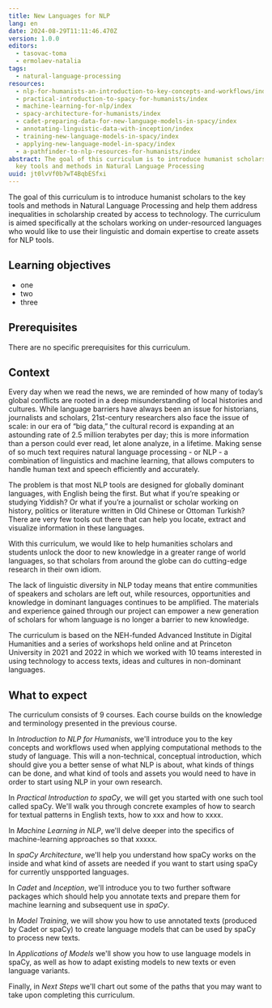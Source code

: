 ```yaml
---
title: New Languages for NLP
lang: en
date: 2024-08-29T11:11:46.470Z
version: 1.0.0
editors:
  - tasovac-toma
  - ermolaev-natalia
tags:
  - natural-language-processing
resources:
  - nlp-for-humanists-an-introduction-to-key-concepts-and-workflows/index
  - practical-introduction-to-spacy-for-humanists/index
  - machine-learning-for-nlp/index
  - spacy-architecture-for-humanists/index
  - cadet-preparing-data-for-new-language-models-in-spacy/index
  - annotating-linguistic-data-with-inception/index
  - training-new-language-models-in-spacy/index
  - applying-new-language-model-in-spacy/index
  - a-pathfinder-to-nlp-resources-for-humanists/index
abstract: The goal of this curriculum is to introduce humanist scholars to the
  key tools and methods in Natural Language Processing
uuid: jt0lvVf0b7wT4BqbESfxi
---
```

The goal of this curriculum is to introduce humanist scholars to the key tools and methods in Natural Language Processing and help them address inequalities in scholarship created by access to technology. The curriculum is aimed specifically at the scholars working on under-resourced languages who would like to use their linguistic and domain expertise to create assets for NLP tools.

## Learning objectives

- one
- two
- three

## Prerequisites

There are no specific prerequisites for this curriculum.

## Context

Every day when we read the news, we are reminded of how many of today’s global conflicts are rooted in a deep misunderstanding of local histories and cultures. While language barriers have always been an issue for historians, journalists and scholars, 21st-century researchers also face the issue of scale: in our era of “big data,” the cultural record is expanding at an astounding rate of 2.5 million terabytes per day; this is more information than a person could ever read, let alone analyze, in a lifetime. Making sense of so much text requires natural language processing - or NLP - a combination of linguistics and machine learning, that allows computers to handle human text and speech efficiently and accurately.

The problem is that most NLP tools are designed for globally dominant languages, with English being the first. But what if you’re speaking or studying Yiddish? Or what if you’re a journalist or scholar working on history, politics or literature written in Old Chinese or Ottoman Turkish? There are very few tools out there that can help you locate, extract and visualize information in these languages.

With this curriculum, we would like to help humanities scholars and students unlock the door to new knowledge in a greater range of world languages, so that scholars from around the globe can do cutting-edge research in their own idiom.

The lack of linguistic diversity in NLP today means that entire communities of speakers and scholars are left out, while resources, opportunities and knowledge in dominant languages continues to be amplified.  The materials and experience gained through our project can empower a new generation of scholars for whom language is no longer a barrier to new knowledge.

The curriculum is based on the NEH-funded Advanced Institute in Digital Humanities and a series of workshops held online and at Princeton University in 2021 and 2022 in which we worked with 10 teams interested in using technology to access texts, ideas and cultures in non-dominant languages.

## What to expect

The curriculum consists of 9 courses. Each course builds on the knowledge and terminology presented in the previous course.

In _Introduction to NLP for Humanists_, we'll introduce you to the key concepts and workflows used when applying computational methods to the study of language. This will a non-technical, conceptual introduction, which should give you a better sense of what NLP is about, what kinds of things can be done, and what kind of tools and assets you would need to have in order to start using NLP in your own research.

In _Practical Introduction to spaCy_, we will get you started with one such tool called spaCy. We'll walk you through concrete examples of how to search for textual patterns in English texts, how to xxx and how to xxxx.

In _Machine Learning in NLP_, we'll delve deeper into the specifics of machine-learning approaches so that xxxxx.

In _spaCy Architecture_, we'll help you understand how spaCy works on the inside and what kind of assets are needed if you want to start using spaCy for currently unspported languages.

In _Cadet_ and _Inception_, we'll introduce you to two further software packages which should help you annotate texts and prepare them for machine learning and subsequent use in _spaCy_.

In _Model Training_, we will show you how to use annotated texts (produced by Cadet or spaCy) to create language models that can be used by spaCy to process new texts.

In _Applications of Models_ we'll show you how to use language models in spaCy, as well as how to adapt existing models to new texts or even language variants.

Finally, in _Next Steps_ we'll chart out some of the paths that you may want to take upon completing this curriculum.
